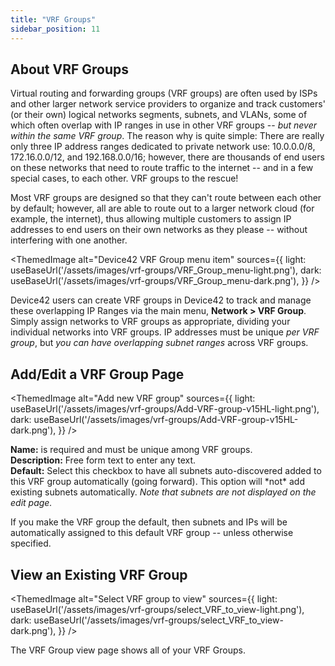 ```yaml
---
title: "VRF Groups"
sidebar_position: 11
---
```



## About VRF Groups

Virtual routing and forwarding groups (VRF groups) are often used by ISPs and other larger network service providers to organize and track customers' (or their own) logical networks segments, subnets, and VLANs, some of which often overlap with IP ranges in use in other VRF groups -- _but never within the same VRF group_. The reason why is quite simple: There are really only three IP address ranges dedicated to private network use: 10.0.0.0/8, 172.16.0.0/12, and 192.168.0.0/16; however, there are thousands of end users on these networks that need to route traffic to the internet -- and in a few special cases, to each other. VRF groups to the rescue!

Most VRF groups are designed so that they can't route between each other by default; however, all are able to route out to a larger network cloud (for example, the internet), thus allowing multiple customers to assign IP addresses to end users on their own networks as they please -- without interfering with one another.

<ThemedImage
  alt="Device42 VRF Group menu item"
  sources={{
    light: useBaseUrl('/assets/images/vrf-groups/VRF_Group_menu-light.png'),
    dark: useBaseUrl('/assets/images/vrf-groups/VRF_Group_menu-dark.png'),
  }}
/>

Device42 users can create VRF groups in Device42 to track and manage these overlapping IP Ranges via the main menu, **Network > VRF Group**. Simply assign networks to VRF groups as appropriate, dividing your individual networks into VRF groups. IP addresses must be unique _per VRF group_, but _you can have overlapping subnet ranges_ across VRF groups.

## Add/Edit a VRF Group Page

<ThemedImage
  alt="Add new VRF group"
  sources={{
    light: useBaseUrl('/assets/images/vrf-groups/Add-VRF-group-v15HL-light.png'),
    dark: useBaseUrl('/assets/images/vrf-groups/Add-VRF-group-v15HL-dark.png'),
  }}
/>

**Name:** is required and must be unique among VRF groups.  
**Description:** Free form text to enter any text.  
**Default:** Select this checkbox to have all subnets auto-discovered added to this VRF group automatically (going forward). This option will \*not\* add existing subnets automatically. _Note that subnets are not displayed on the edit page._

If you make the VRF group the default, then subnets and IPs will be automatically assigned to this default VRF group -- unless otherwise specified.

## View an Existing VRF Group

<ThemedImage
  alt="Select VRF group to view"
  sources={{
    light: useBaseUrl('/assets/images/vrf-groups/select_VRF_to_view-light.png'),
    dark: useBaseUrl('/assets/images/vrf-groups/select_VRF_to_view-dark.png'),
  }}
/>

The VRF Group view page shows all of your VRF Groups.
